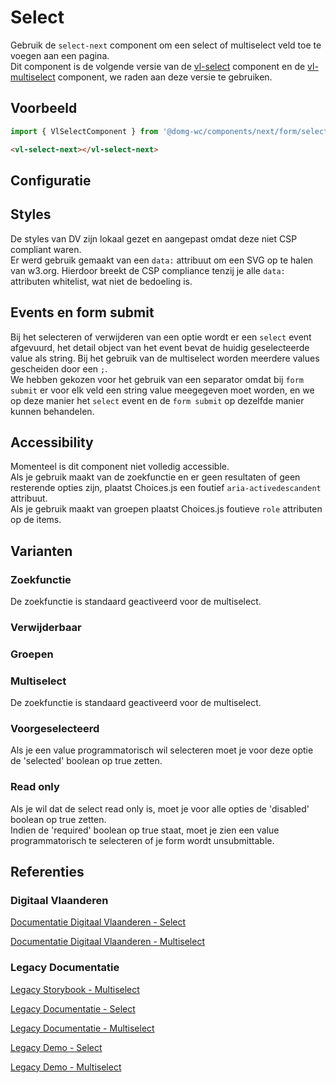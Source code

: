 
# Select

Gebruik de `select-next` component om een select of multiselect veld toe te voegen aan een pagina.<br/>
Dit component is de volgende versie van de [vl-select](?path=/docs/elements-select--select-default) component en de [vl-multiselect](?path=/docs/elements-multiselect--multiselect-default) component, we raden aan deze versie te gebruiken.<br />

## Voorbeeld

```js
import { VlSelectComponent } from '@domg-wc/components/next/form/select';
```

```html
<vl-select-next></vl-select-next>
```

<Canvas of={VlSelectStories.SelectDefault} />

## Configuratie

<ArgTypes of={VlSelectStories.SelectDefault} />

## Styles

De styles van DV zijn lokaal gezet en aangepast omdat deze niet CSP compliant waren.<br/>
Er werd gebruik gemaakt van een `data:` attribuut om een SVG op te halen van w3.org.
Hierdoor breekt de CSP compliance tenzij je alle `data:` attributen whitelist, wat niet de bedoeling is.

## Events en form submit

Bij het selecteren of verwijderen van een optie wordt er een `select` event afgevuurd, het detail object van het event bevat de huidig geselecteerde value als string.
Bij het gebruik van de multiselect worden meerdere values gescheiden door een `;`.<br/>
We hebben gekozen voor het gebruik van een separator omdat bij `form submit` er voor elk veld een string value meegegeven moet worden, en we op deze manier het `select` event en de `form submit` op dezelfde manier kunnen behandelen.

## Accessibility

Momenteel is dit component niet volledig accessible.<br/>
Als je gebruik maakt van de zoekfunctie en er geen resultaten of geen resterende opties zijn, plaatst Choices.js een foutief `aria-activedescandent` attribuut.<br/>
Als je gebruik maakt van groepen plaatst Choices.js foutieve `role` attributen op de items.

## Varianten

### Zoekfunctie

De zoekfunctie is standaard geactiveerd voor de multiselect.

<Canvas of={VlSelectStories.SelectSearch} />

### Verwijderbaar

<Canvas of={VlSelectStories.SelectDeletable} />

### Groepen

<Canvas of={VlSelectStories.SelectGroups} />

### Multiselect

De zoekfunctie is standaard geactiveerd voor de multiselect.

<Canvas of={VlSelectStories.SelectMultiple} />

### Voorgeselecteerd

Als je een value programmatorisch wil selecteren moet je voor deze optie de 'selected' boolean op true zetten.

<Canvas of={VlSelectStories.SelectPreSelected} />

### Read only

Als je wil dat de select read only is, moet je voor alle opties de 'disabled' boolean op true zetten.<br/>
Indien de 'required' boolean op true staat, moet je zien een value programmatorisch te selecteren of je form wordt unsubmittable.

<Canvas of={VlSelectStories.SelectReadOnly} />

## Referenties

### Digitaal Vlaanderen

[Documentatie Digitaal Vlaanderen - Select](https://overheid.vlaanderen.be/webuniversum/v3/documentation/forms/vl-ui-select)

[Documentatie Digitaal Vlaanderen - Multiselect](https://overheid.vlaanderen.be/webuniversum/v3/documentation/forms/vl-ui-multiselect)

### Legacy Documentatie

[Legacy Storybook - Multiselect](https://webcomponenten.omgeving.vlaanderen.be/storybook/?path=/docs/legacy-vl-multiselect--default)

[Legacy Documentatie - Select](https://webcomponenten.omgeving.vlaanderen.be/doc/VlSelect.html)

[Legacy Documentatie - Multiselect](https://webcomponenten.omgeving.vlaanderen.be/doc/VlMultiSelect.html)

[Legacy Demo - Select](https://webcomponenten.omgeving.vlaanderen.be/demo/vl-select.html)

[Legacy Demo - Multiselect](https://webcomponenten.omgeving.vlaanderen.be/demo/vl-multiselect.html)
